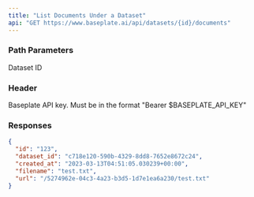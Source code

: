 ```yaml
---
title: "List Documents Under a Dataset"
api: "GET https://www.baseplate.ai/api/datasets/{id}/documents"
---
```


### Path Parameters

<ParamField path="id" type="string" required>
  Dataset ID
</ParamField>

### Header

<ParamField path="Authorization" type="string">
  Baseplate API key. Must be in the format "Bearer $BASEPLATE_API_KEY"
</ParamField>

### Responses

<Tab title="🟢 200: OK" >

```json
{
  "id": "123",
  "dataset_id": "c718e120-590b-4329-8dd8-7652e8672c24",
  "created_at": "2023-03-13T04:51:05.030239+00:00",
  "filename": "test.txt",
  "url": "/5274962e-04c3-4a23-b3d5-1d7e1ea6a230/test.txt"
}
```

</Tab>
